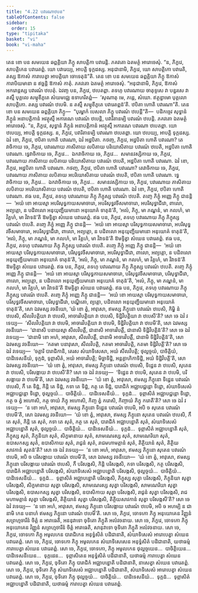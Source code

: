 ```yaml
---
title: "4.22 បវារណាឋបន"
tableOfContents: false
sidebar:
  order: 15
type: "tipitaka"
basket: "vi"
book: "vi-maha"
---
```



<DynamicBreadcrumb />

<Division number="235" book="vi-maha">

<Paragraph number="1088" book="vi-maha">
តេន ខោ បន សមយេន ឆព្ពគ្គិយា ភិក្ខូ សាបត្តិកា បវារេន្តិ. ភគវតោ ឯតមត្ថំ អារោចេសុំ. “ន, ភិក្ខវេ, សាបត្តិកេន បវារេតព្ពំ. យោ បវារេយ្យ, អាបត្តិ ទុក្កដស្ស. អនុជានាមិ, ភិក្ខវេ, យោ សាបត្តិកោ បវារេតិ, តស្ស ឱកាសំ ការាបេត្វា អាបត្តិយា ចោទេតុន៑”តិ.
</Paragraph>

<Paragraph number="1089" book="vi-maha">
តេន ខោ បន សមយេន ឆព្ពគ្គិយា ភិក្ខូ ឱកាសំ ការាបិយមានា ន ឥច្ឆន្តិ ឱកាសំ កាតុំ. ភគវតោ ឯតមត្ថំ អារោចេសុំ. “អនុជានាមិ, ភិក្ខវេ, ឱកាសំ អករោន្តស្ស បវារណំ ឋបេតុំ. ឯវញ្ច បន, ភិក្ខវេ, ឋបេតព្ពា. តទហុ បវារណាយ ចាតុទ្ទសេ វា បន្នរសេ វា តស្មឹ បុគ្គលេ សម្មុខីភូតេ សំឃមជ្ឈេ ឧទាហរិតព្ពំ—  ‘សុណាតុ មេ, ភន្តេ, សំឃោ. ឥត្ថន្នាមោ បុគ្គលោ សាបត្តិកោ. តស្ស បវារណំ ឋបេមិ. ន តស្មឹ សម្មុខីភូតេ បវារេតព្ពន៑’តិ. ឋបិតា ហោតិ បវារណា”តិ.
</Paragraph>

<Paragraph number="1090" book="vi-maha">
តេន ខោ បន សមយេន ឆព្ពគ្គិយា ភិក្ខូ—  “បុរម្ហាកំ បេសលា ភិក្ខូ បវារណំ ឋបេន្តី”តិ—  បដិកច្ចេវ សុទ្ធានំ ភិក្ខូនំ អនាបត្តិកានំ អវត្ថុស្មឹ អការណេ បវារណំ ឋបេន្តិ, បវារិតានម្បិ បវារណំ ឋបេន្តិ. ភគវតោ ឯតមត្ថំ អារោចេសុំ. “ន, ភិក្ខវេ, សុទ្ធានំ ភិក្ខូនំ អនាបត្តិកានំ អវត្ថុស្មឹ អការណេ បវារណា ឋបេតព្ពា. យោ ឋបេយ្យ, អាបត្តិ ទុក្កដស្ស. ន, ភិក្ខវេ, បវារិតានម្បិ បវារណា ឋបេតព្ពា. យោ ឋបេយ្យ, អាបត្តិ ទុក្កដស្ស.
</Paragraph>

</Division>
<Division number="236" book="vi-maha">

<Paragraph number="1091" book="vi-maha">
ឯវំ ខោ, ភិក្ខវេ, ឋបិតា ហោតិ បវារណា, ឯវំ អដ្ឋបិតា. កថញ្ច, ភិក្ខវេ, អដ្ឋបិតា ហោតិ បវារណា? តេវាចិកាយ ចេ, ភិក្ខវេ, បវារណាយ ភាសិតាយ លបិតាយ បរិយោសិតាយ បវារណំ ឋបេតិ, អដ្ឋបិតា ហោតិ បវារណា. ទ្វេវាចិកាយ ចេ, ភិក្ខវេ…  ឯកវាចិកាយ ចេ, ភិក្ខវេ…  សមានវស្សិកាយ ចេ, ភិក្ខវេ, បវារណាយ ភាសិតាយ លបិតាយ បរិយោសិតាយ បវារណំ ឋបេតិ, អដ្ឋបិតា ហោតិ បវារណា. ឯវំ ខោ, ភិក្ខវេ, អដ្ឋបិតា ហោតិ បវារណា.
</Paragraph>

<Paragraph number="1092" book="vi-maha">
កថញ្ច, ភិក្ខវេ, ឋបិតា ហោតិ បវារណា? តេវាចិកាយ ចេ, ភិក្ខវេ, បវារណាយ ភាសិតាយ លបិតាយ អបរិយោសិតាយ បវារណំ ឋបេតិ, ឋបិតា ហោតិ បវារណា. ទ្វេវាចិកាយ ចេ, ភិក្ខវេ…  ឯកវាចិកាយ ចេ, ភិក្ខវេ…  សមានវស្សិកាយ ចេ, ភិក្ខវេ, បវារណាយ ភាសិតាយ លបិតាយ អបរិយោសិតាយ បវារណំ ឋបេតិ, ឋបិតា ហោតិ បវារណា. ឯវំ ខោ, ភិក្ខវេ, ឋបិតា ហោតិ បវារណា.
</Paragraph>

</Division>
<Division number="237" book="vi-maha">

<Paragraph number="1093" book="vi-maha">
ឥធ បន, ភិក្ខវេ, តទហុ បវារណាយ ភិក្ខុ ភិក្ខុស្ស បវារណំ ឋបេតិ. តញ្ចេ ភិក្ខុំ អញ្ញេ ភិក្ខូ ជានន្តិ—  ‘អយំ ខោ អាយស្មា អបរិសុទ្ធកាយសមាចារោ, អបរិសុទ្ធវចីសមាចារោ, អបរិសុទ្ធាជីវោ, ពាលោ, អព្យត្តោ, ន បដិពលោ អនុយុញ្ជីយមានោ អនុយោគំ ទាតុន៑’តិ, ‘អលំ, ភិក្ខុ, មា ភណ្ឌនំ, មា កលហំ, មា វិគ្គហំ, មា វិវាទន៑’តិ ឱមទ្ទិត្វា សំឃេន បវារេតព្ពំ.
</Paragraph>

<Paragraph number="1094" book="vi-maha">
ឥធ បន, ភិក្ខវេ, តទហុ បវារណាយ ភិក្ខុ ភិក្ខុស្ស បវារណំ ឋបេតិ. តញ្ចេ ភិក្ខុំ អញ្ញេ ភិក្ខូ ជានន្តិ—  ‘អយំ ខោ អាយស្មា បរិសុទ្ធកាយសមាចារោ, អបរិសុទ្ធវចីសមាចារោ, អបរិសុទ្ធាជីវោ, ពាលោ, អព្យត្តោ, ន បដិពលោ អនុយុញ្ជីយមានោ អនុយោគំ ទាតុន៑’តិ, ‘អលំ, ភិក្ខុ, មា ភណ្ឌនំ, មា កលហំ, មា វិគ្គហំ, មា វិវាទន៑’តិ ឱមទ្ទិត្វា សំឃេន បវារេតព្ពំ.
</Paragraph>

<Paragraph number="1095" book="vi-maha">
ឥធ បន, ភិក្ខវេ, តទហុ បវារណាយ ភិក្ខុ ភិក្ខុស្ស បវារណំ ឋបេតិ. តញ្ចេ ភិក្ខុំ អញ្ញេ ភិក្ខូ ជានន្តិ—  ‘អយំ ខោ អាយស្មា បរិសុទ្ធកាយសមាចារោ, បរិសុទ្ធវចីសមាចារោ, អបរិសុទ្ធាជីវោ, ពាលោ, អព្យត្តោ, ន បដិពលោ អនុយុញ្ជីយមានោ អនុយោគំ ទាតុន៑’តិ, ‘អលំ, ភិក្ខុ, មា ភណ្ឌនំ, មា កលហំ, មា វិគ្គហំ, មា វិវាទន៑’តិ ឱមទ្ទិត្វា សំឃេន បវារេតព្ពំ.
</Paragraph>

<Paragraph number="1096" book="vi-maha">
ឥធ បន, ភិក្ខវេ, តទហុ បវារណាយ ភិក្ខុ ភិក្ខុស្ស បវារណំ ឋបេតិ. តញ្ចេ ភិក្ខុំ អញ្ញេ ភិក្ខូ ជានន្តិ—  ‘អយំ ខោ អាយស្មា បរិសុទ្ធកាយសមាចារោ, បរិសុទ្ធវចីសមាចារោ, បរិសុទ្ធាជីវោ, ពាលោ, អព្យត្តោ, ន បដិពលោ អនុយុញ្ជីយមានោ អនុយោគំ ទាតុន៑’តិ, ‘អលំ, ភិក្ខុ, មា ភណ្ឌនំ, មា កលហំ, មា វិគ្គហំ, មា វិវាទន៑’តិ ឱមទ្ទិត្វា សំឃេន បវារេតព្ពំ.
</Paragraph>

<Paragraph number="1097" book="vi-maha">
ឥធ បន, ភិក្ខវេ, តទហុ បវារណាយ ភិក្ខុ ភិក្ខុស្ស បវារណំ ឋបេតិ. តញ្ចេ ភិក្ខុំ អញ្ញេ ភិក្ខូ ជានន្តិ—  ‘អយំ ខោ អាយស្មា បរិសុទ្ធកាយសមាចារោ, បរិសុទ្ធវចីសមាចារោ, បរិសុទ្ធាជីវោ, បណ្ឌិតោ, ព្យត្តោ, បដិពលោ អនុយុញ្ជីយមានោ អនុយោគំ ទាតុន៑’តិ, សោ ឯវមស្ស វចនីយោ, ‘យំ ខោ ត្វំ, អាវុសោ, ឥមស្ស ភិក្ខុនោ បវារណំ ឋបេសិ, កិម្ហិ នំ ឋបេសិ, សីលវិបត្តិយា វា ឋបេសិ, អាចារវិបត្តិយា វា ឋបេសិ, ទិដ្ឋិវិបត្តិយា វា ឋបេសី’តិ? សោ ចេ ឯវំ វទេយ្យ—  ‘សីលវិបត្តិយា វា ឋបេមិ, អាចារវិបត្តិយា វា ឋបេមិ, ទិដ្ឋិវិបត្តិយា វា ឋបេមី’តិ, សោ ឯវមស្ស វចនីយោ—  ‘ជានាសិ បនាយស្មា សីលវិបត្តឹ, ជានាសិ អាចារវិបត្តឹ, ជានាសិ ទិដ្ឋិវិបត្តិន៑’តិ? សោ ចេ ឯវំ វទេយ្យ—  ‘ជានាមិ ខោ អហំ, អាវុសោ, សីលវិបត្តឹ, ជានាមិ អាចារវិបត្តឹ, ជានាមិ ទិដ្ឋិវិបត្តិន៑’តិ, សោ ឯវមស្ស វចនីយោ—  ‘កតមា បនាវុសោ, សីលវិបត្តិ, កតមា អាចារវិបត្តិ, កតមា ទិដ្ឋិវិបត្តី’តិ? សោ ចេ ឯវំ វទេយ្យ—  ‘ចត្តារិ បារាជិកានិ, តេរស សំឃាទិសេសា, អយំ សីលវិបត្តិ; ថុល្លច្ចយំ, បាចិត្តិយំ, បាដិទេសនីយំ, ទុក្កដំ, ទុព្ភាសិតំ, អយំ អាចារវិបត្តិ; មិច្ឆាទិដ្ឋិ, អន្តគ្គាហិកាទិដ្ឋិ, អយំ ទិដ្ឋិវិបត្តី’តិ, សោ ឯវមស្ស វចនីយោ—  ‘យំ ខោ ត្វំ, អាវុសោ, ឥមស្ស ភិក្ខុនោ បវារណំ ឋបេសិ, ទិដ្ឋេន វា ឋបេសិ, សុតេន វា ឋបេសិ, បរិសង្កាយ វា ឋបេសី’តិ? សោ ចេ ឯវំ វទេយ្យ—  ‘ទិដ្ឋេន វា ឋបេមិ, សុតេន វា ឋបេមិ, បរិសង្កាយ វា ឋបេមី’តិ, សោ ឯវមស្ស វចនីយោ—  ‘យំ ខោ ត្វំ, អាវុសោ, ឥមស្ស ភិក្ខុនោ ទិដ្ឋេន បវារណំ ឋបេសិ, កឹ តេ ទិដ្ឋំ, កិន្តិ តេ ទិដ្ឋំ, កទា តេ ទិដ្ឋំ, កត្ថ តេ ទិដ្ឋំ, បារាជិកំ អជ្ឈាបជ្ជន្តោ ទិដ្ឋោ, សំឃាទិសេសំ អជ្ឈាបជ្ជន្តោ ទិដ្ឋោ, ថុល្លច្ចយំ…  បាចិត្តិយំ…  បាដិទេសនីយំ…  ទុក្កដំ…  ទុព្ភាសិតំ អជ្ឈាបជ្ជន្តោ ទិដ្ឋោ, កត្ថ ច ត្វំ អហោសិ, កត្ថ ចាយំ ភិក្ខុ អហោសិ, កិញ្ច ត្វំ ករោសិ, កិញ្ចាយំ ភិក្ខុ ករោតី’តិ? សោ ចេ ឯវំ វទេយ្យ—  ‘ន ខោ អហំ, អាវុសោ, ឥមស្ស ភិក្ខុនោ ទិដ្ឋេន បវារណំ ឋបេមិ, អបិ ច សុតេន បវារណំ ឋបេមី’តិ, សោ ឯវមស្ស វចនីយោ—  ‘យំ ខោ ត្វំ, អាវុសោ, ឥមស្ស ភិក្ខុនោ សុតេន បវារណំ ឋបេសិ, កឹ តេ សុតំ, កិន្តិ តេ សុតំ, កទា តេ សុតំ, កត្ថ តេ សុតំ, បារាជិកំ អជ្ឈាបន្នោតិ សុតំ, សំឃាទិសេសំ អជ្ឈាបន្នោតិ សុតំ, ថុល្លច្ចយំ…  បាចិត្តិយំ…  បាដិទេសនីយំ…  ទុក្កដំ…  ទុព្ភាសិតំ អជ្ឈាបន្នោតិ សុតំ, ភិក្ខុស្ស សុតំ, ភិក្ខុនិយា សុតំ, សិក្ខមានាយ សុតំ, សាមណេរស្ស សុតំ, សាមណេរិយា សុតំ, ឧបាសកស្ស សុតំ, ឧបាសិកាយ សុតំ, រាជូនំ សុតំ, រាជមហាមត្តានំ សុតំ, តិត្ថិយានំ សុតំ, តិត្ថិយសាវកានំ សុតន៑’តិ? សោ ចេ ឯវំ វទេយ្យ—  ‘ន ខោ អហំ, អាវុសោ, ឥមស្ស ភិក្ខុនោ សុតេន បវារណំ ឋបេមិ, អបិ ច បរិសង្កាយ បវារណំ ឋបេមី’តិ, សោ ឯវមស្ស វចនីយោ—  ‘យំ ខោ ត្វំ, អាវុសោ, ឥមស្ស ភិក្ខុនោ បរិសង្កាយ បវារណំ ឋបេសិ, កឹ បរិសង្កសិ, កិន្តិ បរិសង្កសិ, កទា បរិសង្កសិ, កត្ថ បរិសង្កសិ, បារាជិកំ អជ្ឈាបន្នោតិ បរិសង្កសិ, សំឃាទិសេសំ អជ្ឈាបន្នោតិ បរិសង្កសិ, ថុល្លច្ចយំ…  បាចិត្តិយំ…  បាដិទេសនីយំ…  ទុក្កដំ…  ទុព្ភាសិតំ អជ្ឈាបន្នោតិ បរិសង្កសិ, ភិក្ខុស្ស សុត្វា បរិសង្កសិ, ភិក្ខុនិយា សុត្វា បរិសង្កសិ, សិក្ខមានាយ សុត្វា បរិសង្កសិ, សាមណេរស្ស សុត្វា បរិសង្កសិ, សាមណេរិយា សុត្វា បរិសង្កសិ, ឧបាសកស្ស សុត្វា បរិសង្កសិ, ឧបាសិកាយ សុត្វា បរិសង្កសិ, រាជូនំ សុត្វា បរិសង្កសិ, រាជមហាមត្តានំ សុត្វា បរិសង្កសិ, តិត្ថិយានំ សុត្វា បរិសង្កសិ, តិត្ថិយសាវកានំ សុត្វា បរិសង្កសី’តិ? សោ ចេ ឯវំ វទេយ្យ—  ‘ន ខោ អហំ, អាវុសោ, ឥមស្ស ភិក្ខុនោ បរិសង្កាយ បវារណំ ឋបេមិ, អបិ ច អហម្បិ ន ជានាមិ កេន បនាហំ ឥមស្ស ភិក្ខុនោ បវារណំ ឋបេមី’តិ. សោ ចេ, ភិក្ខវេ, ចោទកោ ភិក្ខុ អនុយោគេន វិញ្ញូនំ សព្រហ្មចារីនំ ចិត្តំ ន អារាធេតិ, អននុវាទោ ចុទិតោ ភិក្ខូតិ អលំវចនាយ. សោ ចេ, ភិក្ខវេ, ចោទកោ ភិក្ខុ អនុយោគេន វិញ្ញូនំ សព្រហ្មចារីនំ ចិត្តំ អារាធេតិ, សានុវាទោ ចុទិតោ ភិក្ខូតិ អលំវចនាយ. សោ ចេ, ភិក្ខវេ, ចោទកោ ភិក្ខុ អមូលកេន បារាជិកេន អនុទ្ធំសិតំ បដិជានាតិ, សំឃាទិសេសំ អារោបេត្វា សំឃេន បវារេតព្ពំ. សោ ចេ, ភិក្ខវេ, ចោទកោ ភិក្ខុ អមូលកេន សំឃាទិសេសេន អនុទ្ធំសិតំ បដិជានាតិ, យថាធម្មំ ការាបេត្វា សំឃេន បវារេតព្ពំ. សោ ចេ, ភិក្ខវេ, ចោទកោ, ភិក្ខុ អមូលកេន ថុល្លច្ចយេន…  បាចិត្តិយេន…  បាដិទេសនីយេន…  ទុក្កដេន…  ទុព្ភាសិតេន អនុទ្ធំសិតំ បដិជានាតិ, យថាធម្មំ ការាបេត្វា សំឃេន បវារេតព្ពំ. សោ ចេ, ភិក្ខវេ, ចុទិតោ ភិក្ខុ បារាជិកំ អជ្ឈាបន្នោតិ បដិជានាតិ, នាសេត្វា សំឃេន បវារេតព្ពំ. សោ ចេ, ភិក្ខវេ, ចុទិតោ ភិក្ខុ សំឃាទិសេសំ អជ្ឈាបន្នោតិ បដិជានាតិ, សំឃាទិសេសំ អារោបេត្វា សំឃេន បវារេតព្ពំ. សោ ចេ, ភិក្ខវេ, ចុទិតោ ភិក្ខុ ថុល្លច្ចយំ…  បាចិត្តិយំ…  បាដិទេសនីយំ…  ទុក្កដំ…  ទុព្ភាសិតំ អជ្ឈាបន្នោតិ បដិជានាតិ, យថាធម្មំ ការាបេត្វា សំឃេន បវារេតព្ពំ.
</Paragraph>
</Division>